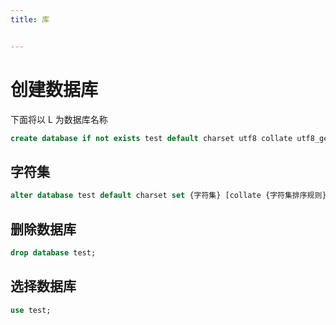 ```yaml
---
title: 库


---
```


# 创建数据库

下面将以 L 为数据库名称

```sql
create database if not exists test default charset utf8 collate utf8_general_ri;
```

## 字符集

```sql
alter database test default charset set {字符集} [collate {字符集排序规则}];
```

## 删除数据库

```sql
drop database test;
```

## 选择数据库

```sql
use test;
```

            